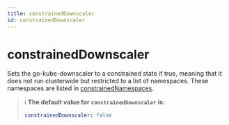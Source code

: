 ```yaml
---
title: constrainedDownscaler
id: constrainedDownscaler
---
```


# constrainedDownscaler

Sets the go-kube-downscaler to a constrained state if true, meaning that it does not run clusterwide but restricted to a list of namespaces. These namespaces are listed in [constrainedNamespaces](#constrainedNamespaces).

> ℹ️ **The default value for `constrainedDownscaler` is:**
>
> ```yaml
> constrainedDownscaler: false
> ```
